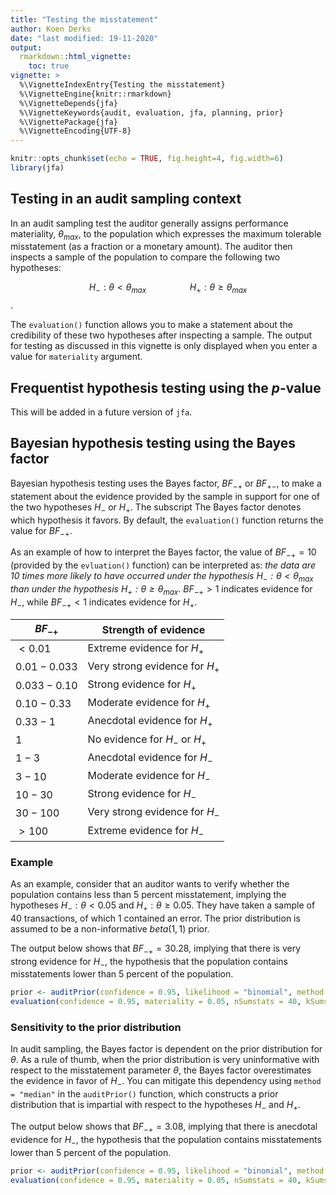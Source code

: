 ```yaml
---
title: "Testing the misstatement"
author: Koen Derks
date: "last modified: 19-11-2020"
output: 
  rmarkdown::html_vignette:
    toc: true
vignette: >
  %\VignetteIndexEntry{Testing the misstatement}
  %\VignetteEngine{knitr::rmarkdown}
  %\VignetteDepends{jfa}
  %\VignetteKeywords{audit, evaluation, jfa, planning, prior}
  %\VignettePackage{jfa}
  %\VignetteEncoding{UTF-8}
---
```


```r
knitr::opts_chunk$set(echo = TRUE, fig.height=4, fig.width=6)
library(jfa)
```

## Testing in an audit sampling context

In an audit sampling test the auditor generally assigns performance materiality, $\theta_{max}$, to the population which expresses the maximum tolerable misstatement (as a fraction or a monetary amount). The auditor then inspects a sample of the population to compare the following two hypotheses:

$$H_-:\theta<\theta_{max}\,\,\,\,\,\,\,\,\,\,\,\,\,\,\,\,\,\,\,\,\,\,\,\,\,\,\,\,\,\, H_+:\theta\geq\theta_{max}$$. 

The `evaluation()` function allows you to make a statement about the credibility of these two hypotheses after inspecting a sample. The output for testing as discussed in this vignette is only displayed when you enter a value for `materiality` argument.

## Frequentist hypothesis testing using the *p*-value

This will be added in a future version of `jfa`.

## Bayesian hypothesis testing using the Bayes factor

Bayesian hypothesis testing uses the Bayes factor, $BF_{-+}$ or $BF_{+-}$, to make a statement about the evidence provided by the sample in support for one of the two hypotheses $H_-$ or $H_+$. The subscript The Bayes factor denotes which hypothesis it favors. By default, the `evaluation()` function returns the value for $BF_{-+}$.

As an example of how to interpret the Bayes factor, the value of $BF_{-+} = 10$ (provided by the `evluation()` function) can be interpreted as: *the data are 10 times more likely to have occurred under the hypothesis $H_-:\theta<\theta_{max}$ than under the hypothesis $H_+:\theta\geq\theta_{max}$*. $BF_{-+} > 1$ indicates evidence for $H_-$, while $BF_{-+} < 1$ indicates evidence for $H_+$. 

| $BF_{-+}$ | Strength of evidence |
|---------|-------|
| $< 0.01$ | Extreme evidence for $H_+$ |
| $0.01 - 0.033$ | Very strong evidence for $H_+$ |
| $0.033 - 0.10$ | Strong evidence for $H_+$ |
| $0.10 - 0.33$ | Moderate evidence for $H_+$ |
| $0.33 - 1$ | Anecdotal evidence for $H_+$ |
| $1$ | No evidence for $H_-$ or $H_+$ |
| $1 - 3$ | Anecdotal evidence for $H_-$ |
| $3 - 10$ | Moderate evidence for $H_-$ |
| $10 - 30$ | Strong evidence for $H_-$ |
| $30 - 100$ | Very strong evidence for $H_-$ |
| $> 100$ | Extreme evidence for $H_-$ |

### Example 

As an example, consider that an auditor wants to verify whether the population contains less than 5 percent misstatement, implying the hypotheses $H_-:\theta<0.05$ and $H_+:\theta\geq0.05$. They have taken a sample of 40 transactions, of which 1 contained an error. The prior distribution is assumed to be a non-informative $beta(1,1)$ prior. 

The output below shows that $BF_{-+}=30.28$, implying that there is very strong evidence for $H_-$, the hypothesis that the population contains misstatements lower than 5 percent of the population. 

```r
prior <- auditPrior(confidence = 0.95, likelihood = "binomial", method = "none", materiality = 0.05)
evaluation(confidence = 0.95, materiality = 0.05, nSumstats = 40, kSumstats = 1, prior = prior)
```

### Sensitivity to the prior distribution

In audit sampling, the Bayes factor is dependent on the prior distribution for $\theta$. As a rule of thumb, when the prior distribution is very uninformative with respect to the misstatement parameter $\theta$, the Bayes factor overestimates the evidence in favor of $H_-$. You can mitigate this dependency using `method = "median"` in the `auditPrior()` function, which constructs a prior distribution that is impartial with respect to the hypotheses $H_-$ and $H_+$.  

The output below shows that $BF_{-+}=3.08$, implying that there is anecdotal evidence for $H_-$, the hypothesis that the population contains misstatements lower than 5 percent of the population. 

```r
prior <- auditPrior(confidence = 0.95, likelihood = "binomial", method = "median", materiality = 0.05)
evaluation(confidence = 0.95, materiality = 0.05, nSumstats = 40, kSumstats = 1, prior = prior)
```